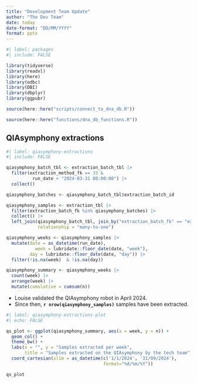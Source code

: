 ```yaml
---
title: "Development Team Update"
author: "The Dev Team"
date: today
date-format: "DD/MM/YYYY"
format: pptx
---
```


```r
#| label: packages
#| include: FALSE

library(tidyverse)
library(readxl)
library(here)
library(odbc)
library(DBI)
library(dbplyr)
library(ggpubr)

source(here::here("scripts/connect_to_dna_db.R"))

source(here::here("functions/dna_db_functions.R"))

```

## QIAsymphony extractions

```r
#| label: qiasymphony-extractions
#| include: FALSE

qiasymphony_batch_tbl <- extraction_batch_tbl |> 
  filter(extraction_method_fk == 33 &
          run_date > "2024-03-31 00:00:00") |> 
  collect()

qiasymphony_batches <- qiasymphony_batch_tbl$extraction_batch_id

qiasymphony_samples <- extraction_tbl |> 
  filter(extraction_batch_fk %in% qiasymphony_batches) |> 
  collect() |> 
  left_join(qiasymphony_batch_tbl, join_by("extraction_batch_fk" == "extraction_batch_id"),
            relationship = "many-to-one")

qiasymphony_weeks <- qiasymphony_samples |> 
  mutate(date = as_datetime(run_date),
           week = lubridate::floor_date(date, "week"),
         day = lubridate::floor_date(date, "day")) |> 
  filter(!is.na(week)  & !is.na(day)) 

qiasymphony_summary <- qiasymphony_weeks |> 
  count(week) |> 
  arrange(week) |> 
  mutate(cumulative = cumsum(n))

```

- Louise validated the QIAsymphony robot in April 2024.
- Since then, **`r nrow(qiasymphony_samples)`** samples have been extracted.

```r
#| label: qiasymphony-extractions-plot
#| echo: FALSE

qs_plot <- ggplot(qiasymphony_summary, aes(x = week, y = n)) +
  geom_col() +
  theme_bw() +
  labs(x = "", y = "Samples extracted per week",
       title = "Samples extracted on the QIAsymphony by the tech team") +
  coord_cartesian(xlim = as_datetime(c('1/1/2024', '31/09/2024'),
                                     format="%d/%m/%Y"))

qs_plot

```
